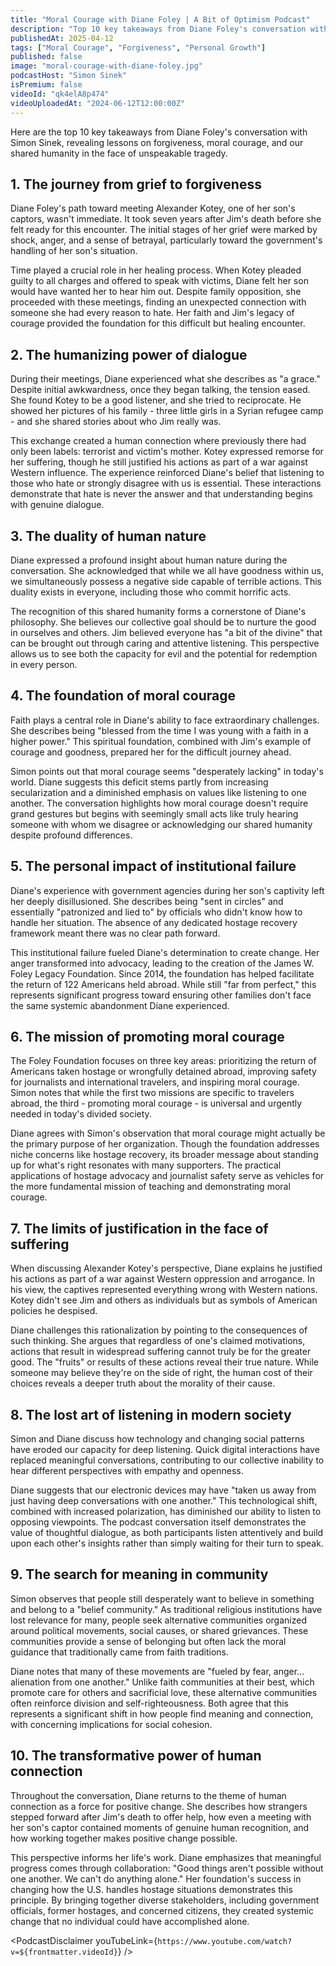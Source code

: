 ```yaml
---
title: "Moral Courage with Diane Foley | A Bit of Optimism Podcast"
description: "Top 10 key takeaways from Diane Foley's conversation with Simon Sinek, revealing lessons on forgiveness, moral courage, and our shared humanity in the face of unspeakable tragedy."
publishedAt: 2025-04-12
tags: ["Moral Courage", "Forgiveness", "Personal Growth"]
published: false
image: "moral-courage-with-diane-foley.jpg"
podcastHost: "Simon Sinek"
isPremium: false
videoId: "qk4elA8p474"
videoUploadedAt: "2024-06-12T12:00:00Z"
---
```



<PodcastSummaryPageLayout frontmatter={frontmatter}>

Here are the top 10 key takeaways from Diane Foley's conversation with Simon Sinek, revealing lessons on forgiveness, moral courage, and our shared humanity in the face of unspeakable tragedy.

## 1. The journey from grief to forgiveness

Diane Foley's path toward meeting Alexander Kotey, one of her son's captors, wasn't immediate. It took seven years after Jim's death before she felt ready for this encounter. The initial stages of her grief were marked by shock, anger, and a sense of betrayal, particularly toward the government's handling of her son's situation.

Time played a crucial role in her healing process. When Kotey pleaded guilty to all charges and offered to speak with victims, Diane felt her son would have wanted her to hear him out. Despite family opposition, she proceeded with these meetings, finding an unexpected connection with someone she had every reason to hate. Her faith and Jim's legacy of courage provided the foundation for this difficult but healing encounter.

## 2. The humanizing power of dialogue

During their meetings, Diane experienced what she describes as "a grace." Despite initial awkwardness, once they began talking, the tension eased. She found Kotey to be a good listener, and she tried to reciprocate. He showed her pictures of his family - three little girls in a Syrian refugee camp - and she shared stories about who Jim really was.

This exchange created a human connection where previously there had only been labels: terrorist and victim's mother. Kotey expressed remorse for her suffering, though he still justified his actions as part of a war against Western influence. The experience reinforced Diane's belief that listening to those who hate or strongly disagree with us is essential. These interactions demonstrate that hate is never the answer and that understanding begins with genuine dialogue.

## 3. The duality of human nature

Diane expressed a profound insight about human nature during the conversation. She acknowledged that while we all have goodness within us, we simultaneously possess a negative side capable of terrible actions. This duality exists in everyone, including those who commit horrific acts.

The recognition of this shared humanity forms a cornerstone of Diane's philosophy. She believes our collective goal should be to nurture the good in ourselves and others. Jim believed everyone has "a bit of the divine" that can be brought out through caring and attentive listening. This perspective allows us to see both the capacity for evil and the potential for redemption in every person.

## 4. The foundation of moral courage

Faith plays a central role in Diane's ability to face extraordinary challenges. She describes being "blessed from the time I was young with a faith in a higher power." This spiritual foundation, combined with Jim's example of courage and goodness, prepared her for the difficult journey ahead.

Simon points out that moral courage seems "desperately lacking" in today's world. Diane suggests this deficit stems partly from increasing secularization and a diminished emphasis on values like listening to one another. The conversation highlights how moral courage doesn't require grand gestures but begins with seemingly small acts like truly hearing someone with whom we disagree or acknowledging our shared humanity despite profound differences.

## 5. The personal impact of institutional failure

Diane's experience with government agencies during her son's captivity left her deeply disillusioned. She describes being "sent in circles" and essentially "patronized and lied to" by officials who didn't know how to handle her situation. The absence of any dedicated hostage recovery framework meant there was no clear path forward.

This institutional failure fueled Diane's determination to create change. Her anger transformed into advocacy, leading to the creation of the James W. Foley Legacy Foundation. Since 2014, the foundation has helped facilitate the return of 122 Americans held abroad. While still "far from perfect," this represents significant progress toward ensuring other families don't face the same systemic abandonment Diane experienced.

## 6. The mission of promoting moral courage

The Foley Foundation focuses on three key areas: prioritizing the return of Americans taken hostage or wrongfully detained abroad, improving safety for journalists and international travelers, and inspiring moral courage. Simon notes that while the first two missions are specific to travelers abroad, the third - promoting moral courage - is universal and urgently needed in today's divided society.

Diane agrees with Simon's observation that moral courage might actually be the primary purpose of her organization. Though the foundation addresses niche concerns like hostage recovery, its broader message about standing up for what's right resonates with many supporters. The practical applications of hostage advocacy and journalist safety serve as vehicles for the more fundamental mission of teaching and demonstrating moral courage.

## 7. The limits of justification in the face of suffering

When discussing Alexander Kotey's perspective, Diane explains he justified his actions as part of a war against Western oppression and arrogance. In his view, the captives represented everything wrong with Western nations. Kotey didn't see Jim and others as individuals but as symbols of American policies he despised.

Diane challenges this rationalization by pointing to the consequences of such thinking. She argues that regardless of one's claimed motivations, actions that result in widespread suffering cannot truly be for the greater good. The "fruits" or results of these actions reveal their true nature. While someone may believe they're on the side of right, the human cost of their choices reveals a deeper truth about the morality of their cause.

## 8. The lost art of listening in modern society

Simon and Diane discuss how technology and changing social patterns have eroded our capacity for deep listening. Quick digital interactions have replaced meaningful conversations, contributing to our collective inability to hear different perspectives with empathy and openness.

Diane suggests that our electronic devices may have "taken us away from just having deep conversations with one another." This technological shift, combined with increased polarization, has diminished our ability to listen to opposing viewpoints. The podcast conversation itself demonstrates the value of thoughtful dialogue, as both participants listen attentively and build upon each other's insights rather than simply waiting for their turn to speak.

## 9. The search for meaning in community

Simon observes that people still desperately want to believe in something and belong to a "belief community." As traditional religious institutions have lost relevance for many, people seek alternative communities organized around political movements, social causes, or shared grievances. These communities provide a sense of belonging but often lack the moral guidance that traditionally came from faith traditions.

Diane notes that many of these movements are "fueled by fear, anger... alienation from one another." Unlike faith communities at their best, which promote care for others and sacrificial love, these alternative communities often reinforce division and self-righteousness. Both agree that this represents a significant shift in how people find meaning and connection, with concerning implications for social cohesion.

## 10. The transformative power of human connection

Throughout the conversation, Diane returns to the theme of human connection as a force for positive change. She describes how strangers stepped forward after Jim's death to offer help, how even a meeting with her son's captor contained moments of genuine human recognition, and how working together makes positive change possible.

This perspective informs her life's work. Diane emphasizes that meaningful progress comes through collaboration: "Good things aren't possible without one another. We can't do anything alone." Her foundation's success in changing how the U.S. handles hostage situations demonstrates this principle. By bringing together diverse stakeholders, including government officials, former hostages, and concerned citizens, they created systemic change that no individual could have accomplished alone.

<PodcastDisclaimer
  youTubeLink={`https://www.youtube.com/watch?v=${frontmatter.videoId}`}
/>

</PodcastSummaryPageLayout>
